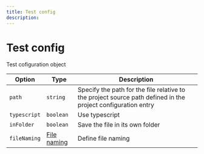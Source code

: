 ---
title: Test config
description:
---

# Test config

<Description>Test cofiguration object</Description>

| Option                  | Type                        | Description                                                                                                  |
| ----------------------- | --------------------------- | ------------------------------------------------------------------------------------------------------------ |
| <code>path</code>       | <code>string</code>         | Specify the path for the file relative to the project source path defined in the project configuration entry |
| <code>typescript</code> | <code>boolean</code>        | Use typescript                                                                                               |
| <code>inFolder</code>   | <code>boolean</code>        | Save the file in its own folder                                                                              |
| <code>fileNaming</code> | [File naming](#file-naming) | Define file naming                                                                                           |

